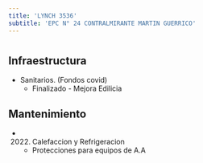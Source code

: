 ```yaml
---
title: 'LYNCH 3536'
subtitle: 'EPC N° 24 CONTRALMIRANTE MARTIN GUERRICO'
---
```


#
## Infraestructura

* Sanitarios. (Fondos covid) 
    + Finalizado - Mejora Edilicia 


## Mantenimiento

*  (2022) Calefaccion y Refrigeracion 
    + Protecciones para equipos de A.A







